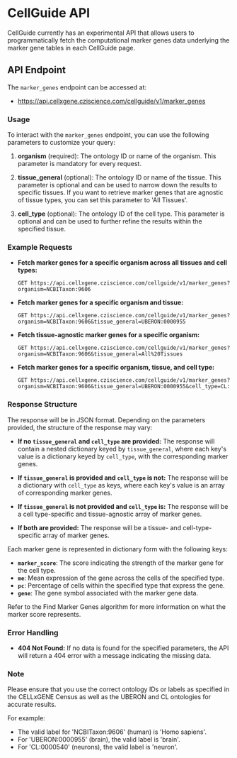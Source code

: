 # CellGuide API

CellGuide currently has an experimental API that allows users to programmatically fetch the computational marker genes data underlying the marker gene tables in each CellGuide page.

## API Endpoint

The `marker_genes` endpoint can be accessed at:

- https://api.cellxgene.cziscience.com/cellguide/v1/marker_genes

### Usage

To interact with the `marker_genes` endpoint, you can use the following parameters to customize your query:

1. **organism** (required): The ontology ID or name of the organism. This parameter is mandatory for every request.

2. **tissue_general** (optional): The ontology ID or name of the tissue. This parameter is optional and can be used to narrow down the results to specific tissues. If you want to retrieve marker genes that are agnostic of tissue types, you can set this parameter to 'All Tissues'.

3. **cell_type** (optional): The ontology ID of the cell type. This parameter is optional and can be used to further refine the results within the specified tissue.

### Example Requests

- **Fetch marker genes for a specific organism across all tissues and cell types:**

  ```
  GET https://api.cellxgene.cziscience.com/cellguide/v1/marker_genes?organism=NCBITaxon:9606
  ```

- **Fetch marker genes for a specific organism and tissue:**

  ```
  GET https://api.cellxgene.cziscience.com/cellguide/v1/marker_genes?organism=NCBITaxon:9606&tissue_general=UBERON:0000955
  ```

- **Fetch tissue-agnostic marker genes for a specific organism:**

  ```
  GET https://api.cellxgene.cziscience.com/cellguide/v1/marker_genes?organism=NCBITaxon:9606&tissue_general=All%20Tissues
  ```

- **Fetch marker genes for a specific organism, tissue, and cell type:**
  ```
  GET https://api.cellxgene.cziscience.com/cellguide/v1/marker_genes?organism=NCBITaxon:9606&tissue_general=UBERON:0000955&cell_type=CL:0000540
  ```

### Response Structure

The response will be in JSON format. Depending on the parameters provided, the structure of the response may vary:

- **If no `tissue_general` and `cell_type` are provided:** The response will contain a nested dictionary keyed by `tissue_general`, where each key's value is a dictionary keyed by `cell_type`, with the corresponding marker genes.

- **If `tissue_general` is provided and `cell_type` is not:** The response will be a dictionary with `cell_type` as keys, where each key's value is an array of corresponding marker genes.

- **If `tissue_general` is not provided and `cell_type` is:** The response will be a cell type-specific and tissue-agnostic array of marker genes.

- **If both are provided:** The response will be a tissue- and cell-type-specific array of marker genes.

Each marker gene is represented in dictionary form with the following keys:
- **`marker_score`**: The score indicating the strength of the marker gene for the cell type.
- **`me`**: Mean expression of the gene across the cells of the specified type.
- **`pc`**: Percentage of cells within the specified type that express the gene.
- **`gene`**: The gene symbol associated with the marker gene data.

Refer to the <NextLink href="/docs/04__Analyze Public Data/4_2__Gene Expression Documentation/4_2_5__Find Marker Genes#algorithm">Find Marker Genes algorithm</NextLink> for more information on what the marker score represents.

### Error Handling

- **404 Not Found:** If no data is found for the specified parameters, the API will return a 404 error with a message indicating the missing data.

### Note

Please ensure that you use the correct ontology IDs or labels as specified in the CELLxGENE Census as well as the UBERON and CL ontologies for accurate results.

For example:

- The valid label for 'NCBITaxon:9606' (human) is 'Homo sapiens'.
- For 'UBERON:0000955' (brain), the valid label is 'brain'.
- For 'CL:0000540' (neurons), the valid label is 'neuron'.

